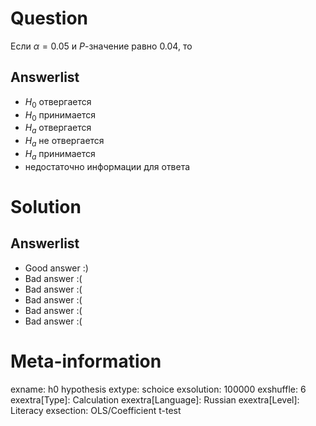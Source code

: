 Question
========
Если $\alpha = 0.05$ и $P$-значение равно $0.04$, то


Answerlist
----------
*  $H_0$ отвергается
*  $H_0$ принимается
*  $H_a$ отвергается
*  $H_a$ не отвергается
*  $H_a$ принимается
*  недостаточно информации для ответа

Solution
========

Answerlist
----------
*  Good answer :)
*  Bad answer :(
*  Bad answer :(
*  Bad answer :(
*  Bad answer :(
*  Bad answer :(

Meta-information
================
exname: h0 hypothesis
extype: schoice
exsolution: 100000
exshuffle: 6
exextra[Type]: Calculation
exextra[Language]: Russian
exextra[Level]: Literacy
exsection: OLS/Coefficient t-test

